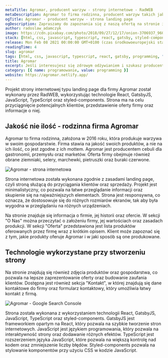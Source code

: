 ```yaml
---
metaTitle: Agromar, producent warzyw - strony internetowe - RadWEB
metaDescription: Agromar to firma rodzinna, producent warzyw takich jak cebula, ziemniaki, seler, marchewka, pietruszka oraz buraki czerwone. Sprawdź stronę wykonaną przez RadWEB
ogTitle: Agromar - producent warzyw - strona landing page
ogDescription: Zapraszamy do zapoznania się z naszą ofertą na stronie internetowej typu landing page wykonanej dla Agromar przez RadWEB przy użyciu technologii technologii webowych.
author: radoslaw_adamczyk
image: https://cdn.pixabay.com/photo/2018/09/27/12/17/onion-3706937_960_720.jpg
stack: [html, css, javascript, typescript, react, gatsby, styled-components]
release: Mon Feb 08 2021 00:00:00 GMT+0100 (czas środkowoeuropejski standardowy)
readingTime: 4
slug: agromar
tags: [html, css, javascript, typescript, react, gatsby, programming, ""]
title: Agromar
excerpt: Jeśli interesujesz się zdrowym odżywianiem i szukasz producenta warzyw wysokiej jakości, to koniecznie przeczytaj o projekcie strony internetowej firmy Agromar. Został on wykonany przez RadWEB z wykorzystaniem technologii React, GatsbyJS, JavaScript, TypeScript oraz styled-components. Strona typu landing page została zaprojektowana z myślą o przyciągnięciu klientów i przedstawieniu oferty firmy.
category: [{ name: programowanie, value: programming }]
website: https://agromar.netlify.app/
---
```


Projekt strony internetowej typu landing page dla firmy Agromar został wykonany przez RadWEB, wykorzystując technologie React, GatsbyJS, JavaScript, TypeScript oraz styled-components. Strona ma na celu przyciągnięcie potencjalnych klientów, przedstawienie oferty firmy oraz informacje o niej.

## Jakość nie ilość - rodzinna firma Agromar

Agromar to firma rodzinna, założona w 2016 roku, która produkuje warzywa w swoim gospodarstwie. Firma stawia na jakość swoich produktów, a nie na ich ilość, co jest zgodne z ich mottem. Agromar jest producentem cebuli dla gastronomii, przemysłu oraz marketów. Oferta firmy obejmuje również obrane ziemniaki, selery, marchewki, pietruszki oraz buraki czerwone.

![Agromar - strona internetowa](/assets/projects/agromar/strona.jpg)

Strona internetowa została wykonana zgodnie z zasadami landing page, czyli stroną służącą do przyciągania klientów oraz sprzedaży. Projekt jest minimalistyczny, co pozwala na łatwe przeglądanie informacji oraz skupienie się na najważniejszych elementach. Strona jest responsywna, co oznacza, że dostosowuje się do różnych rozmiarów ekranów, tak aby była wygodna w przeglądaniu na różnych urządzeniach.

Na stronie znajduje się informacja o firmie, jej historii oraz ofercie. W sekcji "O Nas" można przeczytać o założeniu firmy, jej wartościach oraz zasadach produkcji. W sekcji "Oferta" przedstawiona jest lista produktów oferowanych przez firmę wraz z krótkim opisem. Klient może zapoznać się z tym, jakie produkty oferuje Agromar i w jaki sposób są one produkowane.

## Technologie wykorzystane przy stworzeniu strony

Na stronie znajdują się również zdjęcia produktów oraz gospodarstwa, co pozwala na lepsze zaprezentowanie oferty oraz budowanie zaufania klientów. Dostępna jest również sekcja "Kontakt", w której znajdują się dane kontaktowe do firmy oraz formularz kontaktowy, który umożliwia łatwy kontakt z firmą.

![Agromar - Google Search Console](/assets/projects/agromar/gsc.jpg)

Strona została wykonana z wykorzystaniem technologii React, GatsbyJS, JavaScript, TypeScript oraz styled-components. GatsbyJS jest frameworkiem opartym na React, który pozwala na szybkie tworzenie stron internetowych. JavaScript jest językiem programowania, który pozwala na interaktywność strony oraz dodawanie różnych efektów. TypeScript jest rozszerzeniem języka JavaScript, które pozwala na większą kontrolę nad kodem oraz zmniejszenie liczby błędów. Styled-components pozwala na stylowanie komponentów przy użyciu CSS w kodzie JavaScript.

